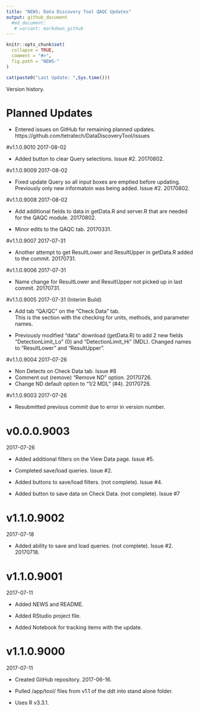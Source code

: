 ```yaml
---
title: "NEWS; Data Discovery Tool QAQC Updates"
output: github_document
  #md_document:
   # variant: markdown_github
---
```


<!-- NEWS.md is generated from NEWS.Rmd. Please edit that file -->

```r
knitr::opts_chunk$set(
  collapse = TRUE,
  comment = "#>",
  fig.path = "NEWS-"
)
```

```r
cat(paste0("Last Update: ",Sys.time()))
```

Version history.

# Planned Updates

* Entered issues on GitHub for remaining planned updates.
https://github.com/tetratech/DataDiscoveryTool/issues

#v1.1.0.9010
2017-08-02

* Added button to clear Query selections.  Issue #2.  20170802.

#v1.1.0.9009
2017-08-02

* Fixed update Query so all input boxes are emptied before updating.  
Previously only new informatoin was being added.  Issue #2.  20170802.

#v1.1.0.9008
2017-08-02

* Add additional fields to data in getData.R and server.R that are needed for the QAQC module.  20170802.

* Minor edits to the QAQC tab.  20170331.

#v1.1.0.9007
2017-07-31

* Another attempt to get ResultLower and ResultUpper in getData.R added to the commit.  20170731.

#v1.1.0.9006
2017-07-31

* Name change for ResultLower and ResultUpper not picked up in last commit.  20170731. 

#v1.1.0.9005
2017-07-31 (Interim Build)

* Add tab "QA/QC" on the "Check Data" tab.  
This is the section with the checking for units, methods, and parameter names.

* Previously modified "data" download (getData.R) to add 2 new fields "DetectionLimit_Lo" (0) and "DetectionLimit_Hi" (MDL).  Changed names to "ResultLower" and "ResultUpper".

#v1.1.0.9004
2017-07-26

* Non Detects on Check Data tab.  Issue #8
+ Comment out (remove) "Remove ND" option.  20170726.
+ Change ND default option to "1/2 MDL" (#4).  20170726.

#v1.1.0.9003
2017-07-26

* Resubmitted previous commit due to error in version number.

# v0.0.0.9003
2017-07-26

* Added additional filters on the View Data page.  Issue #5.

* Completed save/load queries.  Issue #2.

* Added buttons to save/load filters.  (not complete).  Issue #4.

* Added button to save data on Check Data.  (not complete). Issue #7

# v1.1.0.9002
2017-07-18

* Added ability to save and load queries.  (not complete).  Issue #2.  20170718.

# v1.1.0.9001
2017-07-11

* Added NEWS and README.

* Added RStudio project file.

* Added Notebook for tracking items with the update.

# v1.1.0.9000
2017-07-11

* Created GitHub repository.  2017-06-16.

* Pulled /app/tool/ files from v1.1 of the ddt into stand alone folder.

* Uses R v3.3.1.
